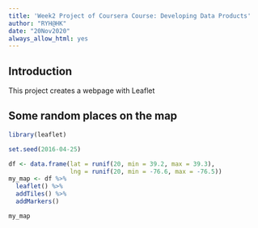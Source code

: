 ---
title: 'Week2 Project of Coursera Course: Developing Data Products'
author: "RYH@HK"
date: "20Nov2020"
always_allow_html: yes
---

## Introduction

This project creates a webpage with Leaflet

## Some random places on the map

```{r, echo=FALSE,message=FALSE, warning=FALSE}
library(leaflet)

set.seed(2016-04-25)

df <- data.frame(lat = runif(20, min = 39.2, max = 39.3),
                 lng = runif(20, min = -76.6, max = -76.5))
my_map <- df %>% 
  leaflet() %>%
  addTiles() %>%
  addMarkers()

my_map
```

